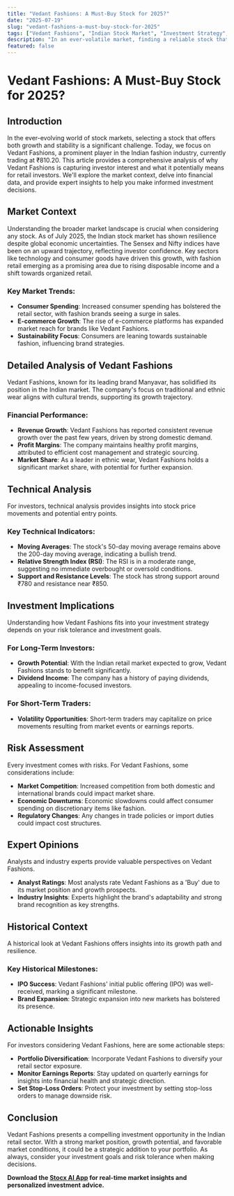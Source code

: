```yaml
---
title: "Vedant Fashions: A Must-Buy Stock for 2025?"
date: "2025-07-19"
slug: "vedant-fashions-a-must-buy-stock-for-2025"
tags: ["Vedant Fashions", "Indian Stock Market", "Investment Strategy", "Retail Investors", "Technical Analysis", "Market Trends", "Stock Trading"]
description: "In an ever-volatile market, finding a reliable stock that promises growth and stability can be challenging. Today, we spotlight Vedant Fashions, a company that has caught the attention of investors and analysts alike. Trading at ₹810.20, Vedant Fashions represents a unique opportunity amid the dynamic landscape of the Indian stock market. This article delves into the market context, provides a detailed analysis of Vedant Fashions, and explores technical indicators, investment implications, and potential risks. With a rich historical background and expert insights, we assess why Vedant Fashions might be a strategic addition to your portfolio. We also provide actionable insights for various types of investors, ensuring you're equipped with the knowledge to make informed decisions. Whether you're a seasoned investor or new to the stock market, this comprehensive guide will serve as a valuable resource."
featured: false
---
```


# Vedant Fashions: A Must-Buy Stock for 2025?

## Introduction
In the ever-evolving world of stock markets, selecting a stock that offers both growth and stability is a significant challenge. Today, we focus on Vedant Fashions, a prominent player in the Indian fashion industry, currently trading at ₹810.20. This article provides a comprehensive analysis of why Vedant Fashions is capturing investor interest and what it potentially means for retail investors. We'll explore the market context, delve into financial data, and provide expert insights to help you make informed investment decisions.

## Market Context
Understanding the broader market landscape is crucial when considering any stock. As of July 2025, the Indian stock market has shown resilience despite global economic uncertainties. The Sensex and Nifty indices have been on an upward trajectory, reflecting investor confidence. Key sectors like technology and consumer goods have driven this growth, with fashion retail emerging as a promising area due to rising disposable income and a shift towards organized retail.

### Key Market Trends:
- **Consumer Spending**: Increased consumer spending has bolstered the retail sector, with fashion brands seeing a surge in sales.
- **E-commerce Growth**: The rise of e-commerce platforms has expanded market reach for brands like Vedant Fashions.
- **Sustainability Focus**: Consumers are leaning towards sustainable fashion, influencing brand strategies.

## Detailed Analysis of Vedant Fashions
Vedant Fashions, known for its leading brand Manyavar, has solidified its position in the Indian market. The company's focus on traditional and ethnic wear aligns with cultural trends, supporting its growth trajectory.

### Financial Performance:
- **Revenue Growth**: Vedant Fashions has reported consistent revenue growth over the past few years, driven by strong domestic demand.
- **Profit Margins**: The company maintains healthy profit margins, attributed to efficient cost management and strategic sourcing.
- **Market Share**: As a leader in ethnic wear, Vedant Fashions holds a significant market share, with potential for further expansion.

## Technical Analysis
For investors, technical analysis provides insights into stock price movements and potential entry points.

### Key Technical Indicators:
- **Moving Averages**: The stock's 50-day moving average remains above the 200-day moving average, indicating a bullish trend.
- **Relative Strength Index (RSI)**: The RSI is in a moderate range, suggesting no immediate overbought or oversold conditions.
- **Support and Resistance Levels**: The stock has strong support around ₹780 and resistance near ₹850.

## Investment Implications
Understanding how Vedant Fashions fits into your investment strategy depends on your risk tolerance and investment goals.

### For Long-Term Investors:
- **Growth Potential**: With the Indian retail market expected to grow, Vedant Fashions stands to benefit significantly.
- **Dividend Income**: The company has a history of paying dividends, appealing to income-focused investors.

### For Short-Term Traders:
- **Volatility Opportunities**: Short-term traders may capitalize on price movements resulting from market events or earnings reports.

## Risk Assessment
Every investment comes with risks. For Vedant Fashions, some considerations include:

- **Market Competition**: Increased competition from both domestic and international brands could impact market share.
- **Economic Downturns**: Economic slowdowns could affect consumer spending on discretionary items like fashion.
- **Regulatory Changes**: Any changes in trade policies or import duties could impact cost structures.

## Expert Opinions
Analysts and industry experts provide valuable perspectives on Vedant Fashions.

- **Analyst Ratings**: Most analysts rate Vedant Fashions as a 'Buy' due to its market position and growth prospects.
- **Industry Insights**: Experts highlight the brand's adaptability and strong brand recognition as key strengths.

## Historical Context
A historical look at Vedant Fashions offers insights into its growth path and resilience.

### Key Historical Milestones:
- **IPO Success**: Vedant Fashions' initial public offering (IPO) was well-received, marking a significant milestone.
- **Brand Expansion**: Strategic expansion into new markets has bolstered its presence.

## Actionable Insights
For investors considering Vedant Fashions, here are some actionable steps:

- **Portfolio Diversification**: Incorporate Vedant Fashions to diversify your retail sector exposure.
- **Monitor Earnings Reports**: Stay updated on quarterly earnings for insights into financial health and strategic direction.
- **Set Stop-Loss Orders**: Protect your investment by setting stop-loss orders to manage downside risk.

## Conclusion
Vedant Fashions presents a compelling investment opportunity in the Indian retail sector. With a strong market position, growth potential, and favorable market conditions, it could be a strategic addition to your portfolio. As always, consider your investment goals and risk tolerance when making decisions.

**Download the [Stocx AI App](https://stocx.co) for real-time market insights and personalized investment advice.**